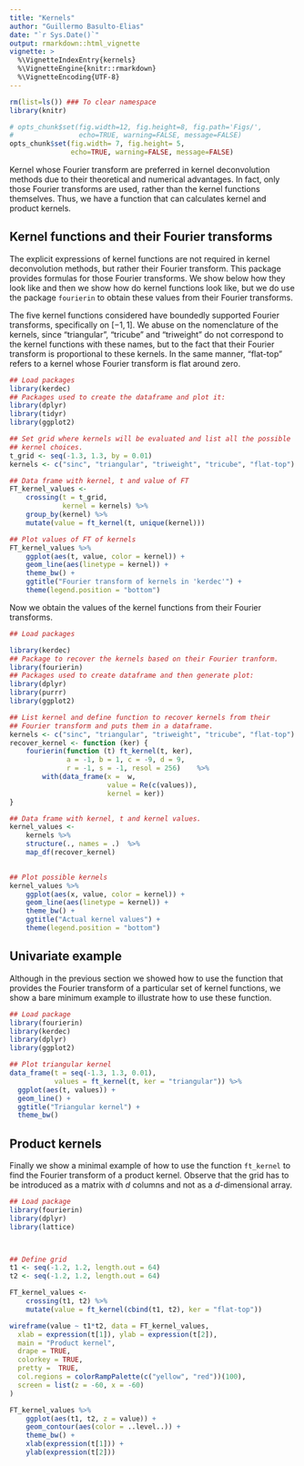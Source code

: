 ```yaml
---
title: "Kernels"
author: "Guillermo Basulto-Elias"
date: "`r Sys.Date()`"
output: rmarkdown::html_vignette
vignette: >
  %\VignetteIndexEntry{kernels}
  %\VignetteEngine{knitr::rmarkdown}
  %\VignetteEncoding{UTF-8}
---
```



```r
rm(list=ls()) ### To clear namespace
library(knitr)

# opts_chunk$set(fig.width=12, fig.height=8, fig.path='Figs/',
#                echo=TRUE, warning=FALSE, message=FALSE)
opts_chunk$set(fig.width= 7, fig.height= 5,
               echo=TRUE, warning=FALSE, message=FALSE)


```

Kernel whose Fourier transform are preferred in kernel deconvolution methods due to their theoretical and numerical advantages. In fact, only those Fourier transforms are used, rather than the kernel functions themselves. Thus, we have a function that can calculates kernel and product kernels.

## Kernel functions and their Fourier transforms

The explicit expressions of kernel functions are not required in kernel deconvolution methods, but rather their Fourier transform. This package provides formulas for those Fourier transforms. We show below how they look like and then we show how do kernel functions look like, but we do use the package `fourierin` to obtain these values from their Fourier transforms.

The five kernel functions considered have boundedly supported Fourier transforms, specifically on $[-1, 1]$. We abuse on the nomenclature of the kernels, since "triangular", "tricube" and "triweight" do not correspond to the kernel functions with these names, but to the fact that their Fourier transform is proportional to these kernels. In the same manner, "flat-top" refers to a kernel whose Fourier transform is flat around zero.

```r
## Load packages
library(kerdec)
## Packages used to create the dataframe and plot it:
library(dplyr)                          
library(tidyr)
library(ggplot2)

## Set grid where kernels will be evaluated and list all the possible
## kernel choices.
t_grid <- seq(-1.3, 1.3, by = 0.01)
kernels <- c("sinc", "triangular", "triweight", "tricube", "flat-top")

## Data frame with kernel, t and value of FT
FT_kernel_values <- 
    crossing(t = t_grid,
             kernel = kernels) %>%
    group_by(kernel) %>%
    mutate(value = ft_kernel(t, unique(kernel))) 

## Plot values of FT of kernels
FT_kernel_values %>%
    ggplot(aes(t, value, color = kernel)) +
    geom_line(aes(linetype = kernel)) +
    theme_bw() +
    ggtitle("Fourier transform of kernels in 'kerdec'") +
    theme(legend.position = "bottom")

```

Now we obtain the values of the kernel functions from their Fourier transforms.

```r

## Load packages

library(kerdec)
## Package to recover the kernels based on their Fourier tranform.
library(fourierin)
## Packages used to create dataframe and then generate plot:
library(dplyr)
library(purrr)
library(ggplot2)

## List kernel and define function to recover kernels from their
## Fourier transform and puts them in a dataframe.
kernels <- c("sinc", "triangular", "triweight", "tricube", "flat-top")
recover_kernel <- function (ker) {
    fourierin(function (t) ft_kernel(t, ker), 
              a = -1, b = 1, c = -9, d = 9, 
              r = -1, s = -1, resol = 256)    %>%
        with(data_frame(x =  w,
                        value = Re(c(values)),
                        kernel = ker))
}

## Data frame with kernel, t and kernel values.
kernel_values <- 
    kernels %>%
    structure(., names = .)  %>%
    map_df(recover_kernel)
        

## Plot possible kernels
kernel_values %>%
    ggplot(aes(x, value, color = kernel)) +
    geom_line(aes(linetype = kernel)) +
    theme_bw() +
    ggtitle("Actual kernel values") + 
    theme(legend.position = "bottom")

```


## Univariate example

Although in the previous section we showed how to use the function that provides the Fourier transform of a particular set of kernel functions, we show a bare minimum example to illustrate how to use these function.

```r
## Load package 
library(fourierin)
library(kerdec)
library(dplyr)
library(ggplot2)

## Plot triangular kernel
data_frame(t = seq(-1.3, 1.3, 0.01),
           values = ft_kernel(t, ker = "triangular")) %>%
  ggplot(aes(t, values)) +
  geom_line() +
  ggtitle("Triangular kernel") +
  theme_bw()

```


## Product kernels

Finally we show a minimal example of how to use the function `ft_kernel` to find the Fourier transform of a product kernel. Observe that the grid has to be introduced as a matrix with $d$ columns and not as a $d$-dimensional array. 

```r


## Load package 
library(fourierin)
library(dplyr)
library(lattice)



## Define grid
t1 <- seq(-1.2, 1.2, length.out = 64)
t2 <- seq(-1.2, 1.2, length.out = 64)

FT_kernel_values <- 
    crossing(t1, t2) %>%
    mutate(value = ft_kernel(cbind(t1, t2), ker = "flat-top"))

wireframe(value ~ t1*t2, data = FT_kernel_values,
  xlab = expression(t[1]), ylab = expression(t[2]),
  main = "Product kernel",
  drape = TRUE,
  colorkey = TRUE,
  pretty =  TRUE,
  col.regions = colorRampPalette(c("yellow", "red"))(100),
  screen = list(z = -60, x = -60)
)

FT_kernel_values %>%
    ggplot(aes(t1, t2, z = value)) +
    geom_contour(aes(color = ..level..)) +
    theme_bw() +
    xlab(expression(t[1])) +
    ylab(expression(t[2]))

```
